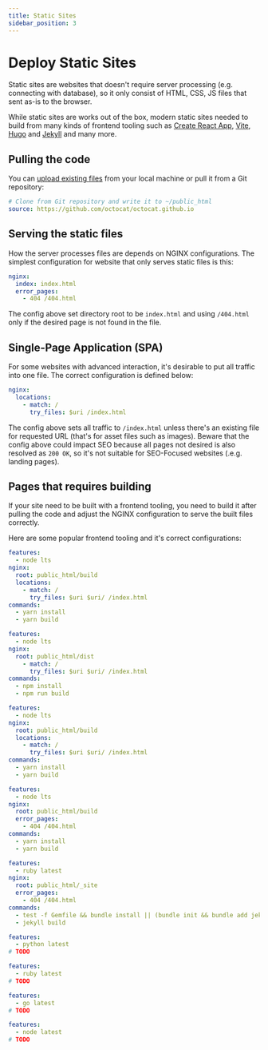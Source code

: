 ```yaml
---
title: Static Sites
sidebar_position: 3
---
```



# Deploy Static Sites

Static sites are websites that doesn't require server processing (e.g. connecting with database), so it only consist of HTML, CSS, JS files that sent as-is to the browser.

While static sites are works out of the box, modern static sites needed to build from many kinds of frontend tooling such as [Create React App](https://create-react-app.dev/), [Vite](https://vitejs.dev/), [Hugo](https://gohugo.io/) and [Jekyll](https://jekyllrb.com/) and many more.

## Pulling the code

You can [upload existing files](../features/editor.mdx) from your local machine or pull it from a Git repository:

```yaml
# Clone from Git repository and write it to ~/public_html
source: https://github.com/octocat/octocat.github.io
```

## Serving the static files

How the server processes files are depends on NGINX configurations. The simplest configuration for website that only serves static files is this:

```yaml title="https://github.com/domcloud/recipes/blob/master/html.yml"
nginx:
  index: index.html
  error_pages:
    - 404 /404.html
```

The config above set directory root to be `index.html` and using `/404.html` only if the desired page is not found in the file.

## Single-Page Application (SPA)

For some websites with advanced interaction, it's desirable to put all traffic into one file. The correct configuration is defined below:

```yaml title="https://github.com/domcloud/recipes/blob/master/html-spa.yml"
nginx:
  locations:
    - match: /
      try_files: $uri /index.html
```

The config above sets all traffic to `/index.html` unless there's an existing file for requested URL (that's for asset files such as images). Beware that the config above could impact SEO because all pages not desired is also resolved as `200 OK`, so it's not suitable for SEO-Focused websites (.e.g. landing pages).

## Pages that requires building


If your site need to be built with a frontend tooling, you need to build it after pulling the code and adjust the NGINX configuration to serve the built files correctly.

Here are some popular frontend tooling and it's correct configurations:


<Tabs>
  <TabItem value="create-react-app" label="CreateReactApp" default>

```yaml title="https://github.com/domcloud/recipes/blob/master/html-cra.yml"
features:
  - node lts
nginx:
  root: public_html/build
  locations:
    - match: /
      try_files: $uri $uri/ /index.html
commands:
  - yarn install
  - yarn build
```

  </TabItem>
  <TabItem value="vite" label="Vite">

```yaml title="https://github.com/domcloud/recipes/blob/master/html-vite.yml"
features:
  - node lts
nginx:
  root: public_html/dist
    - match: /
      try_files: $uri $uri/ /index.html
commands:
  - npm install
  - npm run build
```

  </TabItem>
  <TabItem value="gatsby" label="Gatsby">

```yaml title="https://github.com/domcloud/recipes/blob/master/html-gatsby.yml"
features:
  - node lts
nginx:
  root: public_html/build
  locations:
    - match: /
      try_files: $uri $uri/ /index.html
commands:
  - yarn install
  - yarn build
```

  </TabItem>
  <TabItem value="docusaurus" label="Docusaurus">

```yaml title="https://github.com/domcloud/recipes/blob/master/html-docusaurus.yml"
features:
  - node lts
nginx:
  root: public_html/build
  error_pages:
    - 404 /404.html
commands:
  - yarn install
  - yarn build
```

  </TabItem>
  <TabItem value="jekyll" label="Jekyll">

```yaml title="https://github.com/domcloud/recipes/blob/master/html-jekyll.yml"
features:
  - ruby latest
nginx:
  root: public_html/_site
  error_pages:
    - 404 /404.html
commands:
  - test -f Gemfile && bundle install || (bundle init && bundle add jekyll webrick)
  - jekyll build
```

  </TabItem>
  <TabItem value="mkdocs" label="MkDocs">

```yaml title="https://github.com/domcloud/recipes/blob/master/html-mkdocs.yml"
features:
  - python latest
# TODO
```

  </TabItem>
  <TabItem value="slatedocs" label="SlateDocs">

```yaml title="https://github.com/domcloud/recipes/blob/master/html-slatedocs.yml"
features:
  - ruby latest
# TODO
```

  </TabItem>
  <TabItem value="hugo" label="Hugo">

```yaml title="https://github.com/domcloud/recipes/blob/master/html-hugo.yml"
features:
  - go latest
# TODO
```

  </TabItem>
  <TabItem value="hexo" label="Hexo">

```yaml title="https://github.com/domcloud/recipes/blob/master/html-hexo.yml"
features:
  - node latest
# TODO
```

  </TabItem>
</Tabs>
